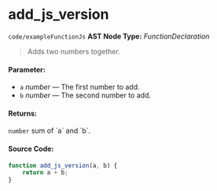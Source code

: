 
<Meta title="code/exampleFunctionJs" />

# add_js_version

`code/exampleFunctionJs`
**AST Node Type:** *FunctionDeclaration*

> Adds two numbers together.

#### Parameter:

- `a` *number* — The first number to add.
- `b` *number* — The second number to add.
#### Returns:
`number`  sum of \`a\` and \`b\`.

#### Source Code:

```ts
function add_js_version(a, b) {
    return a + b;
}

```

